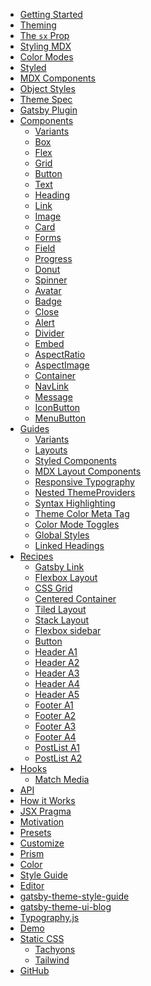 - [Getting Started](/getting-started)
- [Theming](/theming)
- [The `sx` Prop](/sx-prop)
- [Styling MDX](/styling-mdx)
- [Color Modes](/color-modes)
- [Styled](/styled)
- [MDX Components](/mdx-components)
- [Object Styles](/object-styles)
- [Theme Spec](/theme-spec)
- [Gatsby Plugin](/gatsby-plugin)
- [Components](/components)
  - [Variants](/components/variants)
  - [Box](/components/box)
  - [Flex](/components/flex)
  - [Grid](/components/grid)
  - [Button](/components/button)
  - [Text](/components/text)
  - [Heading](/components/heading)
  - [Link](/components/link)
  - [Image](/components/image)
  - [Card](/components/card)
  - [Forms](/components/forms)
  - [Field](/components/field)
  - [Progress](/components/progress)
  - [Donut](/components/donut)
  - [Spinner](/components/spinner)
  - [Avatar](/components/avatar)
  - [Badge](/components/badge)
  - [Close](/components/close)
  - [Alert](/components/alert)
  - [Divider](/components/divider)
  - [Embed](/components/embed)
  - [AspectRatio](/components/aspect-ratio)
  - [AspectImage](/components/aspect-image)
  - [Container](/components/container)
  - [NavLink](/components/nav-link)
  - [Message](/components/message)
  - [IconButton](/components/icon-button)
  - [MenuButton](/components/menu-button)
- [Guides](/guides)
  - [Variants](/guides/variants)
  - [Layouts](/guides/layouts)
  - [Styled Components](/guides/styled-components)
  - [MDX Layout Components](/guides/mdx-layout-components)
  - [Responsive Typography](/guides/responsive-typography)
  - [Nested ThemeProviders](/guides/nested-theme-providers)
  - [Syntax Highlighting](/guides/syntax-highlighting)
  - [Theme Color Meta Tag](/guides/theme-color-meta-tag)
  - [Color Mode Toggles](/guides/color-mode-toggles)
  - [Global Styles](/guides/global-styles)
  - [Linked Headings](/guides/linked-headings)
- [Recipes](/recipes)
  - [Gatsby Link](/recipes/gatsby-link)
  - [Flexbox Layout](/recipes/flexbox-layout)
  - [CSS Grid](/recipes/css-grid)
  - [Centered Container](/recipes/centered-container)
  - [Tiled Layout](/recipes/tiled-layout)
  - [Stack Layout](/recipes/stack)
  - [Flexbox sidebar](/recipes/flexbox-sidebar)
  - [Button](/recipes/button)
  - [Header A1](/recipes/header-a1)
  - [Header A2](/recipes/header-a2)
  - [Header A3](/recipes/header-a3)
  - [Header A4](/recipes/header-a4)
  - [Header A5](/recipes/header-a5)
  - [Footer A1](/recipes/footer-a1)
  - [Footer A2](/recipes/footer-a2)
  - [Footer A3](/recipes/footer-a3)
  - [Footer A4](/recipes/footer-a4)
  - [PostList A1](/recipes/post-list-a1)
  - [PostList A2](/recipes/post-list-a2)
- [Hooks](/hooks)
  - [Match Media](/match-media)
- [API](/api)
- [How it Works](/how-it-works)
- [JSX Pragma](/jsx-pragma)
- [Motivation](/motivation)
- [Presets](/presets)
- [Customize](/customize)
- [Prism](/prism)
- [Color](/color)
- [Style Guide](/style-guide)
- [Editor](/editor)
- [gatsby-theme-style-guide](/gatsby-theme-style-guide)
- [gatsby-theme-ui-blog](/gatsby-theme-ui-blog)
- [Typography.js](/typography)
- [Demo](/demo)
- [Static CSS](/static-css)
  - [Tachyons](/css/tachyons)
  - [Tailwind](/css/tailwind)
- [GitHub](https://github.com/system-ui/theme-ui)
